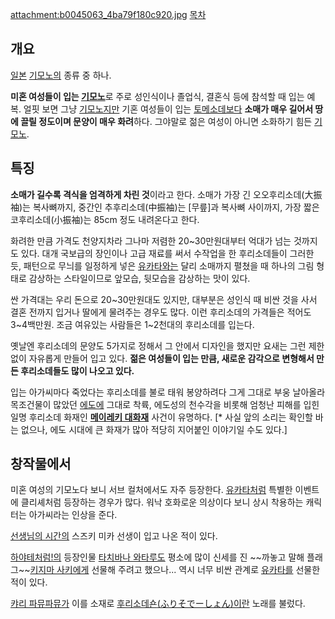 attachment:b0045063_4ba79f180c920.jpg
[[목차]]
== 개요 ==
[[일본]] [[기모노]]의 종류 중 하나.

'''미혼 여성들이 입는 [[기모노]]'''로 주로 성인식이나 졸업식, 결혼식 등에 참석할 때 입는 예복. 얼핏 보면 그냥 [[기모노]]지만 기혼 여성들이 입는 [[토메소데]]보다 '''소매가 매우 길어서 땅에 끌릴 정도이며 문양이 매우 화려'''하다. 그야말로 젊은 여성이 아니면 소화하기 힘든 [[기모노]].
== 특징 ==
'''소매가 길수록 격식을 엄격하게 차린 것'''이라고 한다. 소매가 가장 긴 오오후리소데(大振袖)는 복사뼈까지, 중간인 추후리소데(中振袖)는 [무릎]과 복사뼈 사이까지, 가장 짧은 코후리소데(小振袖)는 85cm 정도 내려온다고 한다.

화려한 만큼 가격도 천양지차라 그나마 저렴한 20~30만원대부터 억대가 넘는 것까지도 있다. 대개 국보급의 장인이나 고급 재료를 써서 수작업을 한 후리소데들이 그러한 듯, 패턴으로 무늬를 일정하게 넣은 [[유카타]]와는 달리 소매까지 펼쳤을 때 하나의 그림 형태로 감상하는 스타일이므로 앞모습, 뒷모습을 감상하는 맛이 있다. 

싼 가격대는 우리 돈으로 20~30만원대도 있지만, 대부분은 성인식 때 비싼 것을 사서 결혼 전까지 입거나 딸에게 물려주는 경우도 많다. 이런 후리소데의 가격들은 적어도 3~4백만원. 조금 여유있는 사람들은 1~2천대의 후리소데를 입는다. 

옛날엔 후리소데의 문양도 5가지로 정해서 그 안에서 디자인을 했지만 요새는 그런 제한없이 자유롭게 만들어 입고 있다. '''젊은 여성들이 입는 만큼, 새로운 감각으로 변형해서 만든 후리소데들도 많이 나오고 있다.'''

입는 아가씨마다 죽었다는 후리소데를 불로 태워 봉양하려다 그게 그대로 부웅 날아올라 목조건물이 많았던 [[에도]]에 그대로 착륙, 에도성의 천수각을 비롯해 엄청난 피해를 입힌 일명 후리소데 화재인 '''[[메이레키 대화재]]''' 사건이 유명하다. [* 사실 앞의 소리는 확인할 바는 없으나, 에도 시대에 큰 화재가 많아 적당히 지어붙인 이야기일 수도 있다.]
== 창작물에서 ==
미혼 여성의 기모노다 보니 서브 컬처에서도 자주 등장한다. [[유카타]]처럼 특별한 이벤트에 클리셰처럼 등장하는 경우가 많다. 워낙 호화로운 의상이다 보니 상시 착용하는 캐릭터는 아가씨라는 인상을 준다.

[[선생님의 시간]]의 스즈키 미카 선생이 입고 나온 적이 있다. 

[[하야테처럼!]]의 등장인물 [[타치바나 와타루]]도 평소에 많이 신세를 진 ~~까놓고 말해 플래그~~[[키지마 사키]]에게 선물해 주려고 했으나... 역시 너무 비싼 관계로 [[유카타]]를 선물한 적이 있다.

[[캬리 파뮤파뮤]]가 이를 소재로 [[후리소데숀]][[(ふりそでーしょん)]]이란 노래를 불렀다.
